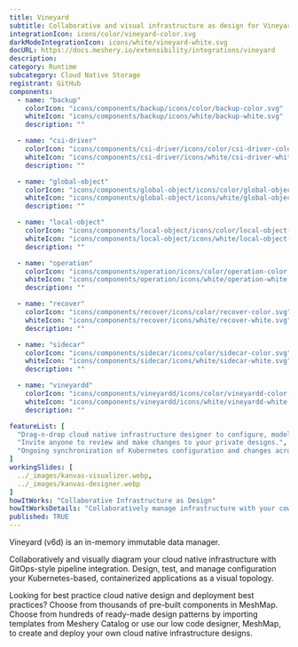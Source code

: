 ```yaml
---
title: Vineyard
subtitle: Collaborative and visual infrastructure as design for Vineyard
integrationIcon: icons/color/vineyard-color.svg
darkModeIntegrationIcon: icons/white/vineyard-white.svg
docURL: https://docs.meshery.io/extensibility/integrations/vineyard
description: 
category: Runtime
subcategory: Cloud Native Storage
registrant: GitHub
components:
  - name: "backup"
    colorIcon: "icons/components/backup/icons/color/backup-color.svg"
    whiteIcon: "icons/components/backup/icons/white/backup-white.svg"
    description: ""

  - name: "csi-driver"
    colorIcon: "icons/components/csi-driver/icons/color/csi-driver-color.svg"
    whiteIcon: "icons/components/csi-driver/icons/white/csi-driver-white.svg"
    description: ""

  - name: "global-object"
    colorIcon: "icons/components/global-object/icons/color/global-object-color.svg"
    whiteIcon: "icons/components/global-object/icons/white/global-object-white.svg"
    description: ""

  - name: "local-object"
    colorIcon: "icons/components/local-object/icons/color/local-object-color.svg"
    whiteIcon: "icons/components/local-object/icons/white/local-object-white.svg"
    description: ""

  - name: "operation"
    colorIcon: "icons/components/operation/icons/color/operation-color.svg"
    whiteIcon: "icons/components/operation/icons/white/operation-white.svg"
    description: ""

  - name: "recover"
    colorIcon: "icons/components/recover/icons/color/recover-color.svg"
    whiteIcon: "icons/components/recover/icons/white/recover-white.svg"
    description: ""

  - name: "sidecar"
    colorIcon: "icons/components/sidecar/icons/color/sidecar-color.svg"
    whiteIcon: "icons/components/sidecar/icons/white/sidecar-white.svg"
    description: ""

  - name: "vineyardd"
    colorIcon: "icons/components/vineyardd/icons/color/vineyardd-color.svg"
    whiteIcon: "icons/components/vineyardd/icons/white/vineyardd-white.svg"
    description: ""

featureList: [
  "Drag-n-drop cloud native infrastructure designer to configure, model, and deploy your workloads.",
  "Invite anyone to review and make changes to your private designs.",
  "Ongoing synchronization of Kubernetes configuration and changes across any number of clusters."
]
workingSlides: [
  ../_images/kanvas-visualizer.webp,
  ../_images/kanvas-designer.webp
]
howItWorks: "Collaborative Infrastructure as Design"
howItWorksDetails: "Collaboratively manage infrastructure with your coworkers synchronously sharing the same designs."
published: TRUE
---
```

<p>
Vineyard (v6d) is an in-memory immutable data manager.
</p>
<p>
    Collaboratively and visually diagram your cloud native infrastructure with GitOps-style pipeline integration. Design, test, and manage configuration your Kubernetes-based, containerized applications as a visual topology.
</p>
<p>
    Looking for best practice cloud native design and deployment best practices? Choose from thousands of pre-built components in MeshMap. Choose from hundreds of ready-made design patterns by importing templates from Meshery Catalog or use our low code designer, MeshMap, to create and deploy your own cloud native infrastructure designs.
</p>
